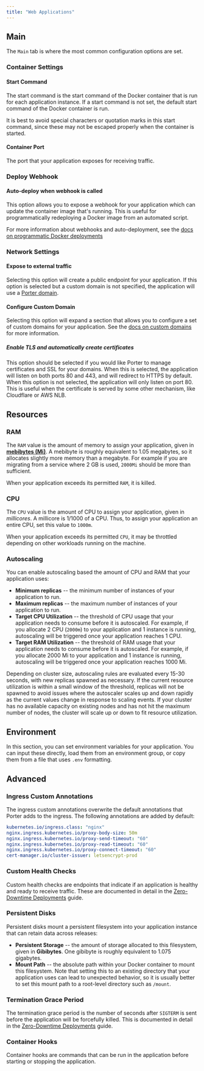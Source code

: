 ```yaml
---
title: "Web Applications"
---
```


## Main[](#main "Direct link to heading")

The `Main` tab is where the most common configuration options are set.

### Container Settings[](#container-settings "Direct link to heading")

#### Start Command[](#start-command "Direct link to heading")

The start command is the start command of the Docker container that is run for each application instance. If a start command is not set, the default start command of the Docker container is run.

It is best to avoid special characters or quotation marks in this start command, since these may not be escaped properly when the container is started.

#### Container Port[](#container-port "Direct link to heading")

The port that your application exposes for receiving traffic.

### Deploy Webhook[](#deploy-webhook "Direct link to heading")

#### Auto-deploy when webhook is called[](#auto-deploy-when-webhook-is-called "Direct link to heading")

This option allows you to expose a webhook for your application which can update the container image that's running. This is useful for programmatically redeploying a Docker image from an automated script.

<Info>For more information about webhooks and auto-deployment, see the [docs on programmatic Docker deployments](/standard/deploying-applications/deploying-from-docker-registry/deploying#programmatic-updates)</Info>

### Network Settings[](#network-settings "Direct link to heading")

#### Expose to external traffic[](#expose-to-external-traffic "Direct link to heading")

Selecting this option will create a public endpoint for your application. If this option is selected but a custom domain is not specified, the application will use a [Porter domain](/standard/deploying-applications/https-and-domains/porter-domains).

#### Configure Custom Domain[](#configure-custom-domain "Direct link to heading")

Selecting this option will expand a section that allows you to configure a set of custom domains for your application. See the [docs on custom domains](/standard/deploying-applications/https-and-domains/custom-domains) for more information.

##### Enable TLS and automatically create certificates[](#enable-tls-and-automatically-create-certificates "Direct link to heading")

This option should be selected if you would like Porter to manage certificates and SSL for your domains. When this is selected, the application will listen on both ports 80 and 443, and will redirect to HTTPS by default. When this option is not selected, the application will only listen on port 80\. This is useful when the certificate is served by some other mechanism, like Cloudflare or AWS NLB.

## Resources[](#resources "Direct link to heading")

### RAM[](#ram "Direct link to heading")

The `RAM` value is the amount of memory to assign your application, given in [**mebibytes (Mi)**](https://simple.wikipedia.org/wiki/Mebibyte). A mebibyte is roughly equivalent to 1.05 megabytes, so it allocates slightly more memory than a megabyte. For example if you are migrating from a service where 2 GB is used, `2000Mi` should be more than sufficient.

When your application exceeds its permitted `RAM`, it is killed.

### CPU[](#cpu "Direct link to heading")

The `CPU` value is the amount of CPU to assign your application, given in _millicores_. A millicore is 1/1000 of a CPU. Thus, to assign your application an entire CPU, set this value to `1000m`.

When your application exceeds its permitted `CPU`, it may be throttled depending on other workloads running on the machine.

### Autoscaling[](#autoscaling "Direct link to heading")

You can enable autoscaling based the amount of CPU and RAM that your application uses:

* **Minimum replicas** \-- the minimum number of instances of your application to run.
* **Maximum replicas** \-- the maximum number of instances of your application to run.
* **Target CPU Utilization** \-- the threshold of CPU usage that your application needs to consume before it is autoscaled. For example, if you allocate 2 CPU (`2000m`) to your application and 1 instance is running, autoscaling will be triggered once your application reaches 1 CPU.
* **Target RAM Utilization** \-- the threshold of RAM usage that your application needs to consume before it is autoscaled. For example, if you allocate 2000 Mi to your application and 1 instance is running, autoscaling will be triggered once your application reaches 1000 Mi.

Depending on cluster size, autoscaling rules are evaluated every 15-30 seconds, with new replicas spawned as necessary. If the current resource utilization is within a small window of the threshold, replicas will not be spawned to avoid issues where the autoscaler scales up and down rapidly as the current values change in response to scaling events. If your cluster has no available capacity on existing nodes and has not hit the maximum number of nodes, the cluster will scale up or down to fit resource utilization.

## Environment[](#environment "Direct link to heading")

In this section, you can set environment variables for your application. You can input these directly, load them from an environment group, or copy them from a file that uses `.env` formatting.

## Advanced[](#advanced "Direct link to heading")

### Ingress Custom Annotations[](#ingress-custom-annotations "Direct link to heading")

The ingress custom annotations overwrite the default annotations that Porter adds to the ingress. The following annotations are added by default:

```yaml
kubernetes.io/ingress.class: "nginx"
nginx.ingress.kubernetes.io/proxy-body-size: 50m
nginx.ingress.kubernetes.io/proxy-send-timeout: "60"
nginx.ingress.kubernetes.io/proxy-read-timeout: "60"
nginx.ingress.kubernetes.io/proxy-connect-timeout: "60"
cert-manager.io/cluster-issuer: letsencrypt-prod

```

### Custom Health Checks[](#custom-health-checks "Direct link to heading")

Custom health checks are endpoints that indicate if an application is healthy and ready to receive traffic. These are documented in detail in the [Zero-Downtime Deployments](/standard/deploying-applications/zero-downtime-deployments) guide.

### Persistent Disks[](#persistent-disks "Direct link to heading")

Persistent disks mount a persistent filesystem into your application instance that can retain data across releases:

* **Persistent Storage** \-- the amount of storage allocated to this filesystem, given in **Gibibytes**. One gibibyte is roughly equivalent to 1.075 gigabytes.
* **Mount Path** \-- the absolute path within your Docker container to mount this filesystem. Note that setting this to an existing directory that your application uses can lead to unexpected behavior, so it is usually better to set this mount path to a root-level directory such as `/mount`.

### Termination Grace Period[](#termination-grace-period "Direct link to heading")

The termination grace period is the number of seconds after `SIGTERM` is sent before the application will be forcefully killed. This is documented in detail in the [Zero-Downtime Deployments](/standard/deploying-applications/zero-downtime-deployments) guide.

### Container Hooks[](#container-hooks "Direct link to heading")

Container hooks are commands that can be run in the application before starting or stopping the application.